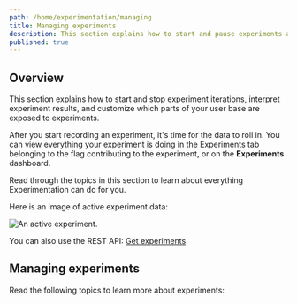 ```yaml
---
path: /home/experimentation/managing
title: Managing experiments
description: This section explains how to start and pause experiments and interpret experiment results.
published: true
---
```


## Overview

This section explains how to start and stop experiment iterations, interpret experiment results, and customize which parts of your user base are exposed to experiments.

After you start recording an experiment, it's time for the data to roll in. You can view everything your experiment is doing in the Experiments tab belonging to the flag contributing to the experiment, or on the **Experiments** dashboard.

Read through the topics in this section to learn about everything Experimentation can do for you.

Here is an image of active experiment data:

![An active experiment.](experiment-running.png)

<LearnMore>

You can also use the REST API: [Get experiments](https://apidocs.launchdarkly.com/tag/Experiments-(beta)#operation/getExperiments)

</LearnMore>

## Managing experiments

Read the following topics to learn more about experiments:

<ChildPageList path="/home/experimentation/managing" unsorted="true" />

